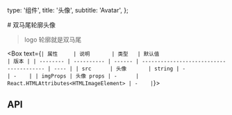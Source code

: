   type: '组件',
  title: '头像',
  subtitle: 'Avatar',
};

<Box>
# 双马尾轮廓头像

> logo 轮廓就是双马尾

<Snapshot name="avatar" />

</Box>

<Box text={`
| 属性     | 说明       | 类型   | 默认值                                  | 版本 |
| -------- | ---------- | ------ | --------------------------------------- | ---- |
| src      | 头像       | string | -                                       | -    |
| imgProps | 头像 props | -      | React.HTMLAttributes<HTMLImageElement> | -    |
`}>

## API

</Box>
